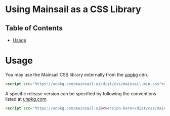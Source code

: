 

<Meta title="CSS Only/Getting Started" order={1} />

# Using Mainsail as a CSS Library

## Table of Contents

-   [Usage](#usage)

# Usage

You may use the Mainsail CSS library externally from the [unpkg](https://unpkg.com/) cdn.

```html
<script src="https://unpkg.com/mainsail-ui/dist/css/mainsail.min.css"></script>
```

A specific release version can be specified by following the conventions listed at [unpkg.com](https://unpkg.com).

```html
<script src="https://unpkg.com/mainsail-ui@<version-here>/dist/css/mainsail.min.css"></script>
```
